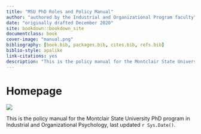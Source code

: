 --- 
title: "MSU PhD Roles and Policy Manual"
author: "authored by the Industrial and Organizational Program faculty"
date: "originally drafted December 2020"
site: bookdown::bookdown_site
documentclass: book
cover-image: "manual.png"
bibliography: [book.bib, packages.bib, cites.bib, refs.bib]
biblio-style: apalike
link-citations: yes
description: "This is the policy manual for the Montclair State University PhD program in Industrial and Organizational Psychology. The output format for this manual is bookdown::gitbook."
---

# Homepage {-#Homepage}

![](culture.jpg)

This is the policy manual for the Montclair State University PhD program in Industrial and Organizational Psychology, last updated `r Sys.Date()`. 
